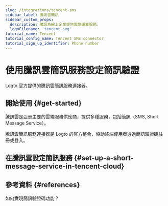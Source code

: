 ```yaml
---
slug: /integrations/tencent-sms
sidebar_label: 騰訊雲簡訊
sidebar_custom_props:
  description: 騰訊為線上企業提供雲端運算服務。
  logoFilename: 'tencent.svg'
tutorial_name: Tencent
tutorial_config_name: Tencent SMS connector
tutorial_sign_up_identifier: Phone number
---
```




# 使用騰訊雲簡訊服務設定簡訊驗證

Logto 官方提供的騰訊雲簡訊服務連接器。

<GuideTip />

## 開始使用 \{#get-started}

騰訊雲是亞洲主要的雲端服務供應商，提供多種服務，包括簡訊（SMS, Short Message Service）。

騰訊雲簡訊服務連接器是 Logto 的官方整合，協助終端使用者透過簡訊驗證碼註冊或登入。

## 在騰訊雲設定簡訊服務 \{#set-up-a-short-message-service-in-tencent-cloud}

<Integration />

## 參考資料 \{#references}

<Url href="https://cloud.tencent.com/document/product/382/43070">如何實現簡訊驗證碼功能？</Url>
